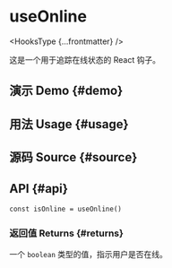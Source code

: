 # useOnline


<HooksType {...frontmatter} />

这是一个用于追踪在线状态的 React 钩子。

## 演示 Demo \{#demo}


<App />

## 用法 Usage \{#usage}



## 源码 Source \{#source}


<Source />

## API \{#api}

```tsx
const isOnline = useOnline()
```

### 返回值 Returns \{#returns}

一个 `boolean` 类型的值，指示用户是否在线。
